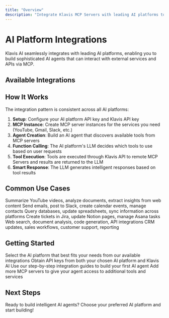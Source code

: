 ```yaml
---
title: "Overview"
description: "Integrate Klavis MCP Servers with leading AI platforms to build powerful AI agents"
---
```



# AI Platform Integrations

Klavis AI seamlessly integrates with leading AI platforms, enabling you to build sophisticated AI agents that can interact with external services and APIs via MCP.

## Available Integrations
<CardGroup cols={3}>
  <ClaudeCard />
  <CrewAiCard />
  <FireworksAiCard />
  <GeminiCard />
  <LangChainCard />
  <LlamaindexCard />
  <OpenaiCard />
  <TogetherAiCard />
</CardGroup>

## How It Works

The integration pattern is consistent across all AI platforms:

1. **Setup**: Configure your AI platform API key and Klavis API key
2. **MCP Instance**: Create MCP server instances for the services you need (YouTube, Gmail, Slack, etc.)
3. **Agent Creation**: Build an AI agent that discovers available tools from MCP servers
4. **Function Calling**: The AI platform's LLM decides which tools to use based on user requests
5. **Tool Execution**: Tools are executed through Klavis API to remote MCP Servers and results are returned to the LLM
6. **Smart Response**: The LLM generates intelligent responses based on tool results

## Common Use Cases

<CardGroup cols={3}>
  <Card title="Content Analysis" icon="chart-line">
    Summarize YouTube videos, analyze documents, extract insights from web content
  </Card>
  <Card title="Communication" icon="envelope">
    Send emails, post to Slack, create calendar events, manage contacts
  </Card>
  <Card title="Data Management" icon="database">
    Query databases, update spreadsheets, sync information across platforms
  </Card>
  <Card title="Project Management" icon="list">
    Create tickets in Jira, update Notion pages, manage Asana tasks
  </Card>
  <Card title="Research & Development" icon="microscope">
    Web search, document analysis, code generation, API integrations
  </Card>
  <Card title="Business Automation" icon="wrench">
    CRM updates, sales workflows, customer support, reporting
  </Card>
</CardGroup>

## Getting Started

<Steps>
  <Step title="Choose Your AI Platform">
    Select the AI platform that best fits your needs from our available integrations
  </Step>
  <Step title="Get API Keys">
    Obtain API keys from both your chosen AI platform and Klavis AI
  </Step>
  <Step title="Follow the Guide">
    Use our step-by-step integration guides to build your first AI agent
  </Step>
  <Step title="Expand Capabilities">
    Add more MCP servers to give your agent access to additional tools and services
  </Step>
</Steps>

## Next Steps

<CardGroup cols={3}>
  <OpenaiCard />
  <TogetherAiCard />
  <FireworksAiCard />
  <ClaudeCard />
  <GeminiCard />
  <LlamaindexCard />
  <CrewAiCard />
</CardGroup>

Ready to build intelligent AI agents? Choose your preferred AI platform and start building! 